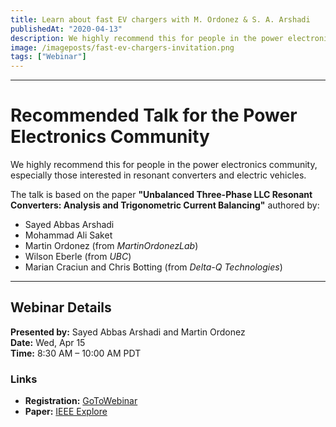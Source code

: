```yaml
---
title: Learn about fast EV chargers with M. Ordonez & S. A. Arshadi
publishedAt: "2020-04-13"
description: We highly recommend this for people in the power electronics community, especially those interested in resonant converters and electric vehicles
image: /imageposts/fast-ev-chargers-invitation.png
tags: ["Webinar"]
---
```

---

# Recommended Talk for the Power Electronics Community

We highly recommend this for people in the power electronics community, especially those interested in resonant converters and electric vehicles. 

The talk is based on the paper **"Unbalanced Three-Phase LLC Resonant Converters: Analysis and Trigonometric Current Balancing"** authored by:

- Sayed Abbas Arshadi  
- Mohammad Ali Saket  
- Martin Ordonez (from *MartinOrdonezLab*)  
- Wilson Eberle (from *UBC*)  
- Marian Craciun and Chris Botting (from *Delta-Q Technologies*)  

---

## Webinar Details  
**Presented by:** Sayed Abbas Arshadi and Martin Ordonez  
**Date:** Wed, Apr 15  
**Time:** 8:30 AM – 10:00 AM PDT  

### Links  
- **Registration:** [GoToWebinar](https://register.gotowebinar.com/register/2585816459057799694)  
- **Paper:** [IEEE Explore](https://ieeexplore.ieee.org/document/8379448)
